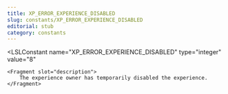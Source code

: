 ```yaml
---
title: XP_ERROR_EXPERIENCE_DISABLED
slug: constants/XP_ERROR_EXPERIENCE_DISABLED
editorial: stub
category: constants
---
```


<LSLConstant
	name="XP_ERROR_EXPERIENCE_DISABLED"
	type="integer"
	value="8"
>
	<Fragment slot="description">
		The experience owner has temporarily disabled the experience.
	</Fragment>
</LSLConstant>
